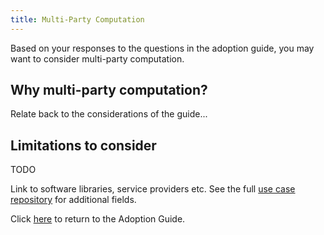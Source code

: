 ```yaml
---
title: Multi-Party Computation
---
```



Based on your responses to the questions in the adoption guide, you may want to consider multi-party computation.

## Why multi-party computation?

Relate back to the considerations of the guide...

## Limitations to consider

TODO

<Collapse label="Technical resources">
  Link to software libraries, service providers etc.
</Collapse>

<Collapse label="Use Cases">
  See the full <a href="/repository">use case repository</a> for additional
  fields.
  <AdoptionGuideRepositoryTable pet="mpc" />
</Collapse>

Click [here](/adoption-guide) to return to the Adoption Guide.
